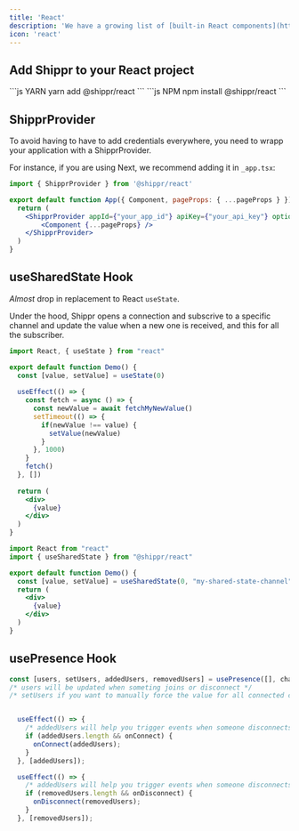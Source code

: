 ```yaml
---
title: 'React'
description: 'We have a growing list of [built-in React components](https://main--64c9065f0cdd34cacb3c195a.chromatic.com/) built on top of our infrastructure'
icon: 'react'
---
```


## Add Shippr to your React project

<CodeGroup>
```js YARN
yarn add @shippr/react
```
```js NPM
npm install @shippr/react
```
</CodeGroup>

## ShipprProvider

To avoid having to have to add credentials everywhere, you need to wrapp your application with a ShipprProvider.

For instance, if you are using Next, we recommend adding it in `_app.tsx`:

```jsx
import { ShipprProvider } from '@shippr/react'

export default function App({ Component, pageProps: { ...pageProps } }) {
  return (
    <ShipprProvider appId={"your_app_id"} apiKey={"your_api_key"} options={{...options}}>
        <Component {...pageProps} />
    </ShipprProvider>
  )
}
```

## useSharedState Hook

*Almost* drop in replacement to React `useState`.

Under the hood, Shippr opens a connection and subscrive to a specific channel and update the value when a new one is received, and this for all the subscriber.

<CodeGroup>

```jsx with useState
import React, { useState } from "react"

export default function Demo() {
  const [value, setValue] = useState(0)
  
  useEffect(() => {
    const fetch = async () => {
      const newValue = await fetchMyNewValue()
      setTimeout(() => {
        if(newValue !== value) {
          setValue(newValue)
        }
      }, 1000)
    }
    fetch()
  }, [])
  
  return (
    <div>
      {value}
    </div>
  )
}

```
```jsx with useSharedState
import React from "react"
import { useSharedState } from "@shippr/react"

export default function Demo() {
  const [value, setValue] = useSharedState(0, "my-shared-state-channel")
  return (
    <div>
      {value}
    </div>
  )
}

```
</CodeGroup>

## usePresence Hook

```jsx
const [users, setUsers, addedUsers, removedUsers] = usePresence([], channelId);
/* users will be updated when someting joins or disconnect */
/* setUsers if you want to manually force the value for all connected clients */


  useEffect(() => {
    /* addedUsers will help you trigger events when someone disconnects */
    if (addedUsers.length && onConnect) {
      onConnect(addedUsers);
    }
  }, [addedUsers]);

  useEffect(() => {
    /* addedUsers will help you trigger events when someone disconnects */
    if (removedUsers.length && onDisconnect) {
      onDisconnect(removedUsers);
    }
  }, [removedUsers]);
```

